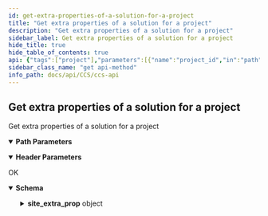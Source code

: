 ```yaml
---
id: get-extra-properties-of-a-solution-for-a-project
title: "Get extra properties of a solution for a project"
description: "Get extra properties of a solution for a project"
sidebar_label: Get extra properties of a solution for a project
hide_title: true
hide_table_of_contents: true
api: {"tags":["project"],"parameters":[{"name":"project_id","in":"path","description":"ProjectID","required":true,"schema":{"type":"integer"}},{"name":"solutions_id","in":"path","description":"Solution ID","required":true,"schema":{"type":"integer"}},{"name":"x-api-host","in":"header","description":"Authentication Required Parameters","required":true,"schema":{"type":"string","default":"k8s-taichung-default"}}],"responses":{"200":{"description":"OK","content":{"application/json":{"schema":{"type":"object","properties":{"id":{"type":"integer","format":"int64"},"site_extra_prop":{"type":"object","properties":{"static-ip":{"type":"array","items":{"type":"string"}},"locale":{"type":"array","items":{"type":"string"}},"image":{"type":"array","items":{"type":"string"}},"private-network":{"type":"array","items":{"type":"string"}},"timezone":{"type":"array","items":{"type":"string"}},"system-volume-type":{"type":"array","items":{"type":"string"}},"floating-ip":{"type":"array","items":{"type":"string"}},"flavor":{"type":"array","items":{"type":"string"}},"volume-type":{"type":"array","items":{"type":"string"}},"password":{"type":"string"},"ports":{"type":"string"},"volume-size":{"type":"string"}}}}}}}}},"description":"Get extra properties of a solution for a project","method":"get","path":"/projects/{project_id}/solutions/{solutions_id}/","servers":[{"url":"https://{apigateway}/api/v3/{ApiHost}/","variables":{"apigateway":{"default":"apigateway.twcc.ai"},"ApiHost":{"default":"k8s-taichung-default"}}}],"security":[{"ApiKeyAuth":[]}],"securitySchemes":{"ApiKeyAuth":{"type":"apiKey","in":"header","name":"x-api-key"}},"info":{"version":"1.5.1","title":"CCS API","description":"This is CCS API.\n"},"postman":{"name":"Get extra properties of a solution for a project","description":{"type":"text/plain"},"url":{"path":["projects",":project_id","solutions",":solutions_id",""],"host":["{{baseUrl}}"],"query":[],"variable":[{"disabled":false,"description":{"content":"(Required) ProjectID","type":"text/plain"},"type":"any","value":"","key":"project_id"},{"disabled":false,"description":{"content":"(Required) Solution ID","type":"text/plain"},"type":"any","value":"","key":"solutions_id"}]},"header":[{"disabled":false,"description":{"content":"(Required) Authentication Required Parameters","type":"text/plain"},"key":"x-api-host","value":""},{"key":"Accept","value":"application/json"}],"method":"GET"}}
sidebar_class_name: "get api-method"
info_path: docs/api/CCS/ccs-api
---
```



## Get extra properties of a solution for a project



Get extra properties of a solution for a project

<details style={{"marginBottom":"1rem"}} data-collapsed={false} open={true}><summary style={{}}><strong>Path Parameters</strong></summary><div><ul><ParamsItem className={"paramsItem"} param={{"name":"project_id","in":"path","description":"ProjectID","required":true,"schema":{"type":"integer"}}}></ParamsItem><ParamsItem className={"paramsItem"} param={{"name":"solutions_id","in":"path","description":"Solution ID","required":true,"schema":{"type":"integer"}}}></ParamsItem></ul></div></details><details style={{"marginBottom":"1rem"}} data-collapsed={false} open={true}><summary style={{}}><strong>Header Parameters</strong></summary><div><ul><ParamsItem className={"paramsItem"} param={{"name":"x-api-host","in":"header","description":"Authentication Required Parameters","required":true,"schema":{"type":"string","default":"k8s-taichung-default"}}}></ParamsItem></ul></div></details><div><ApiTabs><TabItem label={"200"} value={"200"}><div>

OK

</div><div><MimeTabs schemaType={"response"}><TabItem label={"application/json"} value={"application/json"}><SchemaTabs groupId={"schema-tabs"}><TabItem label={"Schema"} value={"Schema"}><details style={{}} data-collapsed={false} open={true}><summary style={{"textAlign":"left"}}><strong>Schema</strong></summary><div style={{"textAlign":"left","marginLeft":"1rem"}}></div><ul style={{"marginLeft":"1rem"}}><SchemaItem collapsible={false} name={"id"} required={false} schemaDescription={undefined} schemaName={"int64"} qualifierMessage={undefined} defaultValue={undefined}></SchemaItem><SchemaItem collapsible={true} className={"schemaItem"}><details style={{}}><summary style={{}}><strong>site_extra_prop</strong><span style={{"opacity":"0.6"}}> object</span></summary><div style={{"marginLeft":"1rem"}}><SchemaItem collapsible={false} name={"static-ip"} required={false} schemaDescription={undefined} schemaName={"string[]"} qualifierMessage={undefined} defaultValue={undefined}></SchemaItem><SchemaItem collapsible={false} name={"locale"} required={false} schemaDescription={undefined} schemaName={"string[]"} qualifierMessage={undefined} defaultValue={undefined}></SchemaItem><SchemaItem collapsible={false} name={"image"} required={false} schemaDescription={undefined} schemaName={"string[]"} qualifierMessage={undefined} defaultValue={undefined}></SchemaItem><SchemaItem collapsible={false} name={"private-network"} required={false} schemaDescription={undefined} schemaName={"string[]"} qualifierMessage={undefined} defaultValue={undefined}></SchemaItem><SchemaItem collapsible={false} name={"timezone"} required={false} schemaDescription={undefined} schemaName={"string[]"} qualifierMessage={undefined} defaultValue={undefined}></SchemaItem><SchemaItem collapsible={false} name={"system-volume-type"} required={false} schemaDescription={undefined} schemaName={"string[]"} qualifierMessage={undefined} defaultValue={undefined}></SchemaItem><SchemaItem collapsible={false} name={"floating-ip"} required={false} schemaDescription={undefined} schemaName={"string[]"} qualifierMessage={undefined} defaultValue={undefined}></SchemaItem><SchemaItem collapsible={false} name={"flavor"} required={false} schemaDescription={undefined} schemaName={"string[]"} qualifierMessage={undefined} defaultValue={undefined}></SchemaItem><SchemaItem collapsible={false} name={"volume-type"} required={false} schemaDescription={undefined} schemaName={"string[]"} qualifierMessage={undefined} defaultValue={undefined}></SchemaItem><SchemaItem collapsible={false} name={"password"} required={false} schemaDescription={undefined} schemaName={"string"} qualifierMessage={undefined} defaultValue={undefined}></SchemaItem><SchemaItem collapsible={false} name={"ports"} required={false} schemaDescription={undefined} schemaName={"string"} qualifierMessage={undefined} defaultValue={undefined}></SchemaItem><SchemaItem collapsible={false} name={"volume-size"} required={false} schemaDescription={undefined} schemaName={"string"} qualifierMessage={undefined} defaultValue={undefined}></SchemaItem></div></details></SchemaItem></ul></details></TabItem><TabItem label={"Example (from schema)"} value={"Example (from schema)"}><ResponseSamples responseExample={"{\n  \"id\": 0,\n  \"site_extra_prop\": {\n    \"static-ip\": [\n      \"string\"\n    ],\n    \"locale\": [\n      \"string\"\n    ],\n    \"image\": [\n      \"string\"\n    ],\n    \"private-network\": [\n      \"string\"\n    ],\n    \"timezone\": [\n      \"string\"\n    ],\n    \"system-volume-type\": [\n      \"string\"\n    ],\n    \"floating-ip\": [\n      \"string\"\n    ],\n    \"flavor\": [\n      \"string\"\n    ],\n    \"volume-type\": [\n      \"string\"\n    ],\n    \"password\": \"string\",\n    \"ports\": \"string\",\n    \"volume-size\": \"string\"\n  }\n}"} language={"json"}></ResponseSamples></TabItem></SchemaTabs></TabItem></MimeTabs></div></TabItem></ApiTabs></div>
      